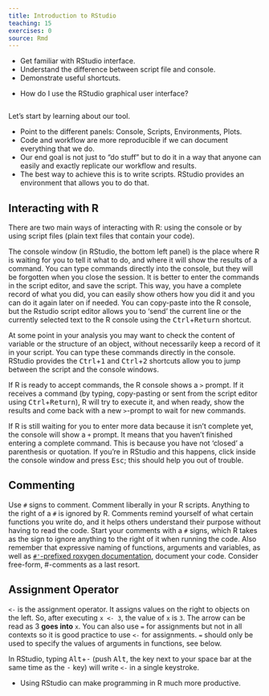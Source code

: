 ```yaml
---
title: Introduction to RStudio
teaching: 15
exercises: 0
source: Rmd
---
```


::::::::::::::::::::::::::::::::::::::: objectives

- Get familiar with RStudio interface.
- Understand the difference between script file and console.
- Demonstrate useful shortcuts.

::::::::::::::::::::::::::::::::::::::::::::::::::

:::::::::::::::::::::::::::::::::::::::: questions

- How do I use the RStudio graphical user interface?

::::::::::::::::::::::::::::::::::::::::::::::::::

```r
```

Let's start by learning about our tool.

- Point to the different panels: Console, Scripts, Environments, Plots.
- Code and workflow are more reproducible if we can document everything that we do.
- Our end goal is not just to "do stuff" but to do it in a way that anyone can
  easily and exactly replicate our workflow and results.
- The best way to achieve this is to write scripts. RStudio provides an
  environment that allows you to do that.

## Interacting with R

There are two main ways of interacting with R: using the console or by using
script files (plain text files that contain your code).

The console window (in RStudio, the bottom left panel) is the place where R is
waiting for you to tell it what to do, and where it will show the results of a
command.  You can type commands directly into the console, but they will be
forgotten when you close the session. It is better to enter the commands in the
script editor, and save the script. This way, you have a complete record of what
you did, you can easily show others how you did it and you can do it again later
on if needed. You can copy-paste into the R console, but the Rstudio script
editor allows you to 'send' the current line or the currently selected text to
the R console using the <kbd>Ctrl</kbd>\+<kbd>Return</kbd> shortcut.

At some point in your analysis you may want to check the content of variable or
the structure of an object, without necessarily keep a record of it in your
script. You can type these commands directly in the console. RStudio provides
the <kbd>Ctrl</kbd>\+<kbd>1</kbd> and <kbd>Ctrl</kbd>\+<kbd>2</kbd> shortcuts allow you to jump between the script and the
console windows.

If R is ready to accept commands, the R console shows a `>` prompt. If it
receives a command (by typing, copy-pasting or sent from the script editor using
<kbd>Ctrl</kbd>\+<kbd>Return</kbd>), R will try to execute it, and when ready, show the results and
come back with a new `>`\-prompt to wait for new commands.

If R is still waiting for you to enter more data because it isn't complete yet,
the console will show a `+` prompt. It means that you haven't finished entering
a complete command. This is because you have not 'closed' a parenthesis or
quotation. If you're in RStudio and this happens, click inside the console
window and press <kbd>Esc</kbd>; this should help you out of trouble.

## Commenting

Use `#` signs to comment. Comment liberally in your R scripts. Anything to the
right of a `#` is ignored by R. Comments remind yourself of what certain functions you write do, and it helps others understand their purpose without having to read the code. Start your comments with a `#` signs, which R takes as the sign to ignore anything to the right of it when running the code. Also remember that expressive naming of functions, arguments and variables, as well as [`#'`\-prefixed roxygen documentation](08-making-packages-R.Rmd), document your code. Consider free-form, #-comments as a last resort.

## Assignment Operator

`<-` is the assignment operator. It assigns values on the right to objects on
the left. So, after executing `x <- 3`, the value of `x` is `3`. The arrow can
be read as 3 **goes into** `x`.  You can also use `=` for assignments but not in
all contexts so it is good practice to use `<-` for assignments. `=` should only
be used to specify the values of arguments in functions, see below.

In RStudio, typing <kbd>Alt</kbd>\+<kbd>\-</kbd> (push <kbd>Alt</kbd>, the key next to your space bar at the
same time as the <kbd>\-</kbd> key) will write `<-` in a single keystroke.



:::::::::::::::::::::::::::::::::::::::: keypoints

- Using RStudio can make programming in R much more productive.

::::::::::::::::::::::::::::::::::::::::::::::::::


